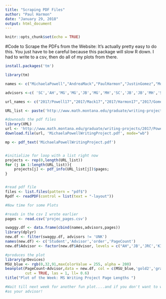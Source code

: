 ```yaml
---
title: "Scraping PDF Files"
author: "Paul Harmon"
date: "January 29, 2018"
output: html_document
---
```


```r
knitr::opts_chunk$set(echo = TRUE)
```

#Code to Scrape the PDFs from the Website: 
It's actually pretty easy to do this. You just have to be careful because this package will slow R down. I had to write to a csv, then do all of my plots from there. 

```r
install.packages('tm')

library(tm)

names <- c("MichaelaPowell","AndreaMack","PaulHarmon","JustinGomez","MosesObiri","DougAnderson",'KennyFlagg',"JakeJohnson","EricLoftsgaarden","MattPettigrew","ClaireRasmussen","SamRead","GarlandWill","WilsonWright","LaurenGoodwin","BobbyHsu","LeslieGG","DianaLiley","TaoHuang","MayaTsidulko","ChrisBarbour","LizMosher","AmberRobbins","AlyssaPeck","TanTran","MattTyers","CynthiaHollimon","TerrillPaterson","EricaSwanson","KatieBanner","BigDog","BrianMcGuire","PatchanokSrisuradetchai","JadeSchmidt","JamieThornton")

advisors <-c( 'SC','AH','MG','MG','JB','MG','MH','SC','JB','JB','MH','SC','MG','MH','SC','JB','MH','JB','UNK','SC','MG','SC','JB','JRC','MG','SC','KI','MH','JB','MH','MH','MG','JB','MG','SC')

url_names <- c("2017/Powell17","2017/Mack17","2017/Harmon17","2017/Gomez17","2017/Obiri17","2016/16anderson","2016/16flagg","2016/16johnson","2016/16loftsgaarden","2016/16pettigrew","2016/16rasmussen","2016/16read","2016/16will","2016/16wright","2015/15goodwin","2015/15hsu","2015/15leslie_gg","2015/15liley","2015/15tao","2015/15tsidulko","2014/14barbour","2014/14mosher","2014/14nuxoll","2014/14apeck","2014/Tran14","2014/14tyers","2013/13hollimon","2013/13pattersn","2013/13eswanson","2012/12banner","2012/12lerch","2012/12mcguire","2012/12patchank","2012/12schmidt","2012/12thornton")

URL_list <- paste('http://www.math.montana.edu/graduate/writing-projects/',url_names,'.pdf', sep = "")

#downoads the pdf files
library(XML)
url <- 'http://www.math.montana.edu/graduate/writing-projects/2017/Powell17.pdf'
download.file(url, 'MichaelaPowellWritingProject.pdf', mode="wb")

mp <- pdf_text('MichaelaPowellWritingProject.pdf')


#initialize for loop with a list right now
projects <- rep(0,length(URL_list))
for (j in 1:length(URL_list)){
    projects[j] <- pdf_info(URL_list[j])$pages;
}


#read pdf file
files <- list.files(pattern = "pdf$")
Rpdf <- readPDF(control = list(text = "-layout"))

#Now time for some Plots

#reads in the csv I wrote earlier
pages <- read.csv('projec_pages.csv')

swaggy.df <- data.frame(cbind(names,advisors,pages))
library(dplyr)
new.df <- filter(swaggy.df, advisors != 'UNK')
names(new.df) <- c('Student','Advisor','order','PageCount')
new.df$Advisor <- factor(new.df$Advisor, levels = c("AH",'JB','JRC','KI','MG','MH','SC'), labels = c("Hoegh","Borkowski",'JRC',"Irvine","Greenwood",'Higgs','Cherry'))

#produces the plot
library(grDevices)
MSU_blue <- rgb(0,32,91,maxColorValue = 255, alpha = 200)
beanplot(PageCount~Advisor,data = new.df, col = c(MSU_blue,'gold2','gray50'),kernel = 'rectangular',
         cut = TRUE, las = 1, ll= 0.6)
title("Plot of the Week: MS Writing Project Page Lengths ")

#Wait till next week for another fun plot....and if you don't want to write a ton, go with Borkowski or Hoegh 
#as your advisor! 

```

